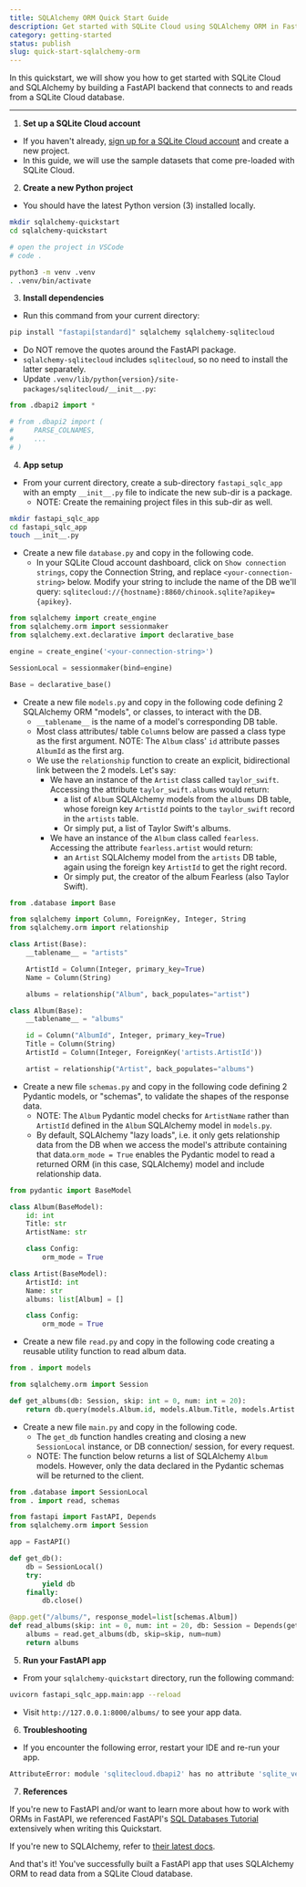 ```yaml
---
title: SQLAlchemy ORM Quick Start Guide
description: Get started with SQLite Cloud using SQLAlchemy ORM in FastAPI.
category: getting-started
status: publish
slug: quick-start-sqlalchemy-orm
---
```


In this quickstart, we will show you how to get started with SQLite Cloud and SQLAlchemy by building a FastAPI backend that connects to and reads from a SQLite Cloud database.

---

1. **Set up a SQLite Cloud account**
  - If you haven't already, [sign up for a SQLite Cloud account](https://sqlitecloud.io/register) and create a new project.
  - In this guide, we will use the sample datasets that come pre-loaded with SQLite Cloud.

2. **Create a new Python project**
  - You should have the latest Python version (3) installed locally.

```bash
mkdir sqlalchemy-quickstart
cd sqlalchemy-quickstart

# open the project in VSCode
# code .

python3 -m venv .venv
. .venv/bin/activate
```

3. **Install dependencies**
  - Run this command from your current directory:

```bash
pip install "fastapi[standard]" sqlalchemy sqlalchemy-sqlitecloud
```

  - Do NOT remove the quotes around the FastAPI package.
  - `sqlalchemy-sqlitecloud` includes `sqlitecloud`, so no need to install the latter separately.
  - Update `.venv/lib/python{version}/site-packages/sqlitecloud/__init__.py`:

```py
from .dbapi2 import *

# from .dbapi2 import (
#     PARSE_COLNAMES,
#     ...
# )
```

4. **App setup**
  - From your current directory, create a sub-directory `fastapi_sqlc_app` with an empty `__init__.py` file to indicate the new sub-dir is a package.
    - NOTE: Create the remaining project files in this sub-dir as well.

```bash
mkdir fastapi_sqlc_app
cd fastapi_sqlc_app
touch __init__.py
```

  - Create a new file `database.py` and copy in the following code.
    - In your SQLite Cloud account dashboard, click on `Show connection strings`, copy the Connection String, and replace `<your-connection-string>` below. Modify your string to include the name of the DB we'll query: `sqlitecloud://{hostname}:8860/chinook.sqlite?apikey={apikey}`.

```py
from sqlalchemy import create_engine
from sqlalchemy.orm import sessionmaker
from sqlalchemy.ext.declarative import declarative_base

engine = create_engine('<your-connection-string>')

SessionLocal = sessionmaker(bind=engine)

Base = declarative_base()
```

  - Create a new file `models.py` and copy in the following code defining 2 SQLAlchemy ORM "models", or classes, to interact with the DB.
    - `__tablename__` is the name of a model's corresponding DB table.
    - Most class attributes/ table `Column`s below are passed a class type as the first argument. NOTE: The `Album` class' `id` attribute passes `AlbumId` as the first arg.
    - We use the `relationship` function to create an explicit, bidirectional link between the 2 models. Let's say:
      - We have an instance of the `Artist` class called `taylor_swift`. Accessing the attribute `taylor_swift.albums` would return:
        - a list of `Album` SQLAlchemy models from the `albums` DB table, whose foreign key `ArtistId` points to the `taylor_swift` record in the `artists` table.
        - Or simply put, a list of Taylor Swift's albums.
      - We have an instance of the `Album` class called `fearless`. Accessing the attribute `fearless.artist` would return:
        - an `Artist` SQLAlchemy model from the `artists` DB table, again using the foreign key `ArtistId` to get the right record.
        - Or simply put, the creator of the album Fearless (also Taylor Swift).

```py
from .database import Base

from sqlalchemy import Column, ForeignKey, Integer, String
from sqlalchemy.orm import relationship

class Artist(Base):
    __tablename__ = "artists"

    ArtistId = Column(Integer, primary_key=True)
    Name = Column(String)

    albums = relationship("Album", back_populates="artist")

class Album(Base):
    __tablename__ = "albums"

    id = Column("AlbumId", Integer, primary_key=True)
    Title = Column(String)
    ArtistId = Column(Integer, ForeignKey('artists.ArtistId'))

    artist = relationship("Artist", back_populates="albums")
```

  - Create a new file `schemas.py` and copy in the following code defining 2 Pydantic models, or "schemas", to validate the shapes of the response data.
    - NOTE: The `Album` Pydantic model checks for `ArtistName` rather than `ArtistId` defined in the `Album` SQLAlchemy model in `models.py`.
    - By default, SQLAlchemy "lazy loads", i.e. it only gets relationship data from the DB when we access the model's attribute containing that data.`orm_mode = True` enables the Pydantic model to read a returned ORM (in this case, SQLAlchemy) model and include relationship data.

```py
from pydantic import BaseModel

class Album(BaseModel):
    id: int
    Title: str
    ArtistName: str

    class Config:
        orm_mode = True

class Artist(BaseModel):
    ArtistId: int
    Name: str
    albums: list[Album] = []

    class Config:
        orm_mode = True
```

  - Create a new file `read.py` and copy in the following code creating a reusable utility function to read album data.

```py
from . import models

from sqlalchemy.orm import Session

def get_albums(db: Session, skip: int = 0, num: int = 20):
    return db.query(models.Album.id, models.Album.Title, models.Artist.Name.label('ArtistName')).join(models.Artist).offset(skip).limit(num).all()
```

  - Create a new file `main.py` and copy in the following code.
    - The `get_db` function handles creating and closing a new `SessionLocal` instance, or DB connection/ session, for every request.
    - NOTE: The function below returns a list of SQLAlchemy `Album` models. However, only the data declared in the Pydantic schemas will be returned to the client.

```py
from .database import SessionLocal
from . import read, schemas

from fastapi import FastAPI, Depends
from sqlalchemy.orm import Session

app = FastAPI()

def get_db():
    db = SessionLocal()
    try:
        yield db
    finally:
        db.close()

@app.get("/albums/", response_model=list[schemas.Album])
def read_albums(skip: int = 0, num: int = 20, db: Session = Depends(get_db)):
    albums = read.get_albums(db, skip=skip, num=num)
    return albums
```

5. **Run your FastAPI app**
  - From your `sqlalchemy-quickstart` directory, run the following command:

```bash
uvicorn fastapi_sqlc_app.main:app --reload
```

  - Visit `http://127.0.0.1:8000/albums/` to see your app data.

6. **Troubleshooting**

  - If you encounter the following error, restart your IDE and re-run your app.

```bash
AttributeError: module 'sqlitecloud.dbapi2' has no attribute 'sqlite_version_info'`
```

7. **References**

If you're new to FastAPI and/or want to learn more about how to work with ORMs in FastAPI, we referenced FastAPI's [SQL Databases Tutorial](https://fastapi.tiangolo.com/tutorial/sql-databases/) extensively when writing this Quickstart.

If you're new to SQLAlchemy, refer to [their latest docs](https://docs.sqlalchemy.org/en/20/).

And that's it! You've successfully built a FastAPI app that uses SQLAlchemy ORM to read data from a SQLite Cloud database.
